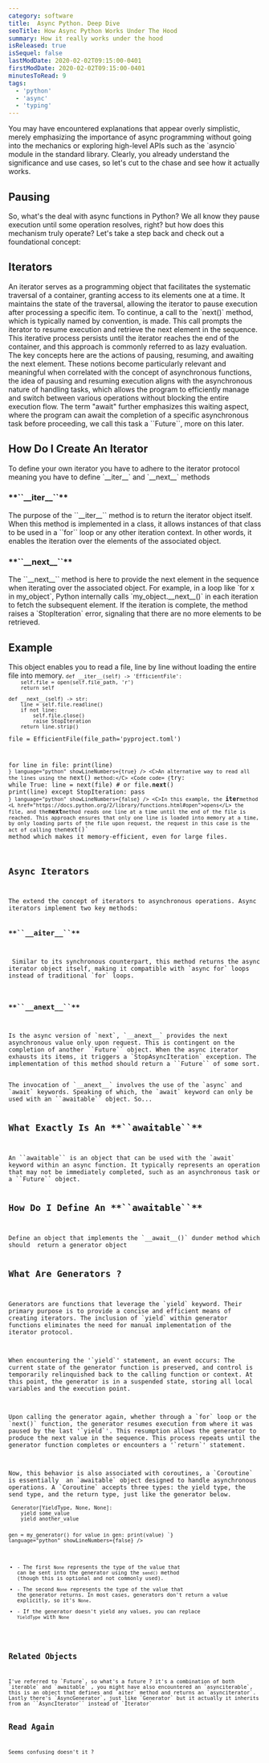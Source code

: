 ```yaml
---
category: software
title:  Async Python. Deep Dive
seoTitle: How Async Python Works Under The Hood
summary: How it really works under the hood
isReleased: true
isSequel: false
lastModDate: 2020-02-02T09:15:00-0401
firstModDate: 2020-02-02T09:15:00-0401
minutesToRead: 9
tags:
  - 'python'
  - 'async'
  - 'typing'
---
```

<C>
You may have encountered explanations that appear overly simplistic, merely emphasizing the importance of async programming without going into the mechanics or exploring high-level APIs such as the <L href="https://github.com/python/cpython/tree/main/Lib/asyncio">`asyncio`</L> module in the standard library. Clearly, you already understand the significance and use cases, so let's cut to the chase and see how it actually works.
</C>
<H2>Pausing</H2>
<C>
So, what's the deal with async functions in Python? We all know they pause execution until some operation resolves, right? but how does this mechanism truly operate? Let's take a step back and check out a foundational concept:
</C>
<H2>Iterators</H2>
<C>
An iterator serves as a programming object that facilitates the systematic traversal of a <L href="https://en.wikipedia.org/wiki/Container_(abstract_data_type)">container</L>, granting access to its elements one at a time. It maintains the state of the traversal, allowing the iterator to pause execution after processing a specific item. To continue, a call to the `next()` method, which is typically named by convention, is made. This call prompts the iterator to resume execution and retrieve the next element in the sequence. This iterative process persists until the iterator reaches the end of the container, and this approach is commonly referred to as lazy evaluation.
</C>
<S3/>
<C>
The key concepts here are the actions of pausing, resuming, and awaiting the next element. These notions become particularly relevant and meaningful when correlated with the concept of asynchronous functions, the idea of pausing and resuming execution aligns with the asynchronous nature of handling tasks, which allows the program to efficiently manage and switch between various operations without blocking the entire execution flow. The term "await" further emphasizes this waiting aspect, where the program can await the completion of a specific asynchronous task before proceeding, we call this task a ``Future``, more on this <L href="#related-objects">later.</L>
</C>
<H2>How Do I Create An Iterator</H2>
<C>
To define your own iterator you have to adhere to the iterator <L href='/blog/python-protocols'>protocol</L> meaning you have to define `__iter__` and `__next__` methods
</C>
<H3>**``__iter__``**</H3>
<C>
 The purpose of the ``__iter__`` method is to return the iterator object itself. When this method is implemented in a class, it allows instances of that class to be used in a ``for`` loop or any other iteration context. In other words, it enables the iteration over the elements of the associated object.
 </C>
 <H3>**``__next__``**</H3>
<C>
 The ``__next__`` method is here to provide the next element in the sequence when iterating over the associated object. For example, in a loop like `for x in my_object`, Python internally calls `my_object.__next__()` in each iteration to fetch the subsequent element. If the iteration is complete, the method raises a `StopIteration` error, signaling that there are no more elements to be retrieved.
</C>
 <H2>Example</H2>
<C>
This object enables you to read a file, line by line without loading the entire file into memory.
</C>
<Code
  code=
{`class EfficientFile:
    def __init__(self, file_path: str):
        self.file_path = file_path

    def __iter__(self) -> 'EfficientFile':
        self.file = open(self.file_path, 'r')
        return self

    def __next__(self) -> str:
        line = self.file.readline()
        if not line:
            self.file.close()
            raise StopIteration
        return line.strip()

file = EfficientFile(file_path='pyproject.toml')

for line in file:
    print(line)
`}
language="python"
showLineNumbers={true}
/>
<C>An alternative way to read all the lines using the `next()` method:</C>
<Code
  code=
{`try: 
	while True:
		line = next(file) # or file.__next__()
		print(line) 
except StopIteration:
	pass
`}
language="python"
showLineNumbers={false}
/>
<C>In this example, the `__iter__` method <L href="https://docs.python.org/2/library/functions.html#open">opens</L> the file, and the `__next__` method reads one line at a time until the end of the file is reached. This approach ensures that only one line is loaded into memory at a time, by only loading parts of the file upon request, the request in this case is the act of calling the `next()` method which makes it memory-efficient, even for large files.</C>
<H2>Async Iterators</H2>
<C>
The extend the concept of iterators to asynchronous operations. Async iterators implement two key methods:
</C>
<H3>**``__aiter__``**</H3>
<C>
 Similar to its synchronous counterpart, this method returns the async iterator object itself, making it compatible with `async for` loops instead of traditional `for` loops.
  </C>
 <H3>**``__anext__``**</H3>
<C>
Is the async version of `next`, `__anext__` provides the next asynchronous value only upon request. This is contingent on the completion of another <L href="#related-objects">``Future``</L> object. When the async iterator exhausts its items, it triggers a `StopAsyncIteration` exception. The implementation of this method should return a ``Future`` of some sort.
</C>
<C>
The invocation of `__anext__` involves the use of the `async` and `await` keywords. Speaking of which, the `await` keyword can only be used with an ``awaitable`` object. So...
</C>
<H2 id="what-is-an-awaitable?">What Exactly Is An **``awaitable``**</H2>
<C>
An ``awaitable`` is an object that can be used with the `await` keyword within an async function. It typically represents an operation that may not be immediately completed, such as an asynchronous task or a <L href="#related-objects">``Future``</L> object. 
</C>
<H2>How Do I Define An **``awaitable``**</H2>
<C>
Define an object that implements the `__await__()` dunder method which should  return a generator object
</C>
<H2>What Are Generators ?</H2>
<C>
Generators are functions that leverage the `yield` keyword. Their primary purpose is to provide a concise and efficient means of creating iterators. The inclusion of `yield` within generator functions eliminates the need for manual implementation of the iterator protocol.
</C>
<S3/>
<C>
When encountering the '`yield`' statement, an event occurs: The current state of the generator function is preserved, and control is temporarily relinquished back to the calling function or context. At this point, the generator is in a suspended state, storing all local variables and the execution point.
</C>
<S3/>
<C>
Upon calling the generator again, whether through a `for` loop or the `next()` function, the generator resumes execution from where it was paused by the last '`yield`'. This resumption allows the generator to produce the next value in the sequence. This process repeats until the generator function completes or encounters a '`return`' statement.
</C>
<S3/>
<C>
Now, this behavior is also associated with coroutines, a `Coroutine` is essentially  an `awaitable` object designed to handle asynchronous operations. A `Coroutine` accepts three types: the yield type, the send type, and the return type, just like the generator below.
</C>
<Code
  code=
{`def my_generator() -> Generator[YieldType, None, None]:
    yield some_value
    yield another_value


gen = my_generator()
for value in gen:
    print(value)
`}
language="python"
showLineNumbers={false}
/>
<C>
  - \- The first `None` represents the type of the value that can be sent into the generator using the `send()` method (though this is optional and not commonly used).
  - \- The second `None` represents the type of the value that the generator returns. In most cases, generators don't return a value explicitly, so it's `None`.
  - \- If the generator doesn't yield any values, you can replace `YieldType` with `None` 
</C>
<H2 id="related-objects">Related Objects</H2>
<C>
I've referred to `Future`, so what's a future ? it's a combination of both `iterable` and `awaitable` , you might have also encountered an `asynciterable`, this is an object that defines and `aiter` method and returns an `asynciterator`. Lastly there's `AsyncGenerator`, just like `Generator` but it actually it inherits from an ``AsyncIterator`` instead of `Ìterator` 
</C>
<H2>Read Again</H2>
<C>
Seems confusing doesn't it ? 
</C>